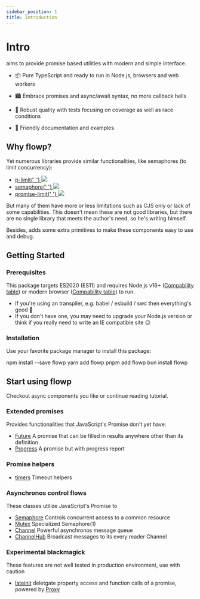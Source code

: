 ```yaml
---
sidebar_position: 1
title: Introduction
---
```



# <h1 className="flowp-color">Intro</h1>

<FlowP /> aims to provide promise based utilities with modern and simple interface.

- 📦 Pure TypeScript and ready to run in Node.js, browsers and web workers

- 🏙 Embrace promises and async/await syntax, no more callback hells

- 🧱 Robust quality with tests focusing on coverage as well as race conditions

- 🔰 Friendly documentation and examples

## Why flowp?

Yet numerous libraries provide similar functionalities, like semaphores (to limit concurrency):

- <a href="https://www.npmjs.com/package/p-limit" title="sindresorhus's doing great work!">
    p-limit{' '}
  </a>
  <img src="https://img.shields.io/npm/dw/p-limit?style=flat-square" style={{ verticalAlign: 'sub' }} />
- <a href="https://www.npmjs.com/package/p-limit" title="sindresorhus's doing great work!">
    semaphore{' '}
  </a>
  <img src="https://img.shields.io/npm/dw/semaphore?style=flat-square" style={{ verticalAlign: 'sub' }} />
- <a href="https://www.npmjs.com/package/p-limit" title="sindresorhus's doing great work!">
    promise-limit{' '}
  </a>
  <img src="https://img.shields.io/npm/dw/promise-limit?style=flat-square" style={{ verticalAlign: 'sub' }} />

But many of them have more or less limitations such as CJS only or lack of some capabilities.
This doesn't mean these are not good libraries,
but there are no single library that meets the author's need, so he's writing himself.

Besides, <FlowP /> adds some extra primitives to make these components easy to use and debug.

## Getting Started

### Prerequisites

This package targets ES2020 (ES11) and requires Node.js v16+ ([Compability table](https://node.green/)) or modern browser ([Compability table](https://caniuse.com/sr_es11)) to run.

- If you're using an transpiler, e.g. babel / esbuild / swc then everything's good 🚀
- If you don't have one, you may need to upgrade your Node.js version or think if you really need to write an IE compatible site 😕

### Installation

Use your favorite package manager to install this package:

<Tabs>
  <TabItem value="npm" label="npm" default>
    <CodeBlock language="bash">npm install --save flowp</CodeBlock>
  </TabItem>
  <TabItem value="yarn" label="yarn">
    <CodeBlock language="bash">yarn add flowp</CodeBlock>
  </TabItem>
  <TabItem value="pnpm" label="pnpm">
    <CodeBlock language="bash">pnpm add flowp</CodeBlock>
  </TabItem>
  <TabItem value="bun" label="bun">
    <CodeBlock language="bash">bun install flowp</CodeBlock>
  </TabItem>
</Tabs>

## Start using flowp

Checkout async components you like or continue reading tutorial.

### Extended promises

Provides functionalities that JavaScript's Promise don't yet have:

- [Future](./future) A promise that can be filled in results anywhere other than its definition
- [Progress](api/flowp.progress) A promise but with progress report

### Promise helpers

- [timers](api/flowp.timers) Timeout helpers

### Asynchronos control flows

These classes utilize JavaScript's Promise to

- [Semaphore](./semaphore/overview) Controls concurrent access to a common resource
- [Mutex](api/flowp.mutex) Specialized Semaphore(1)
- [Channel](api/flowp.channel) Powerful asynchronos message queue
- [ChannelHub](api/flowp.channelhub) Broadcast messages to its every reader Channel

### Experimental blackmagick

These features are not well tested in production environment, use with caution

- [lateinit](api/flowp.lateinit) deletgate property access and function calls of a promise, powered by [Proxy](https://developer.mozilla.org/en-US/docs/Web/JavaScript/Reference/Global_Objects/Proxy)
